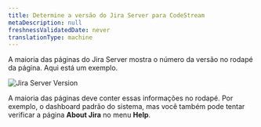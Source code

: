 ```yaml
---
title: Determine a versão do Jira Server para CodeStream
metaDescription: null
freshnessValidatedDate: never
translationType: machine
---
```



A maioria das páginas do Jira Server mostra o número da versão no rodapé da página. Aqui está um exemplo.

<img
  alt="Jira Server Version"
  src={codestreamFindYourJiraServerVersion}
/>

A maioria das páginas deve conter essas informações no rodapé. Por exemplo, o dashboard padrão do sistema, mas você também pode tentar verificar a página <DoNotTranslate>**About Jira**</DoNotTranslate> no menu <DoNotTranslate>**Help**</DoNotTranslate>.